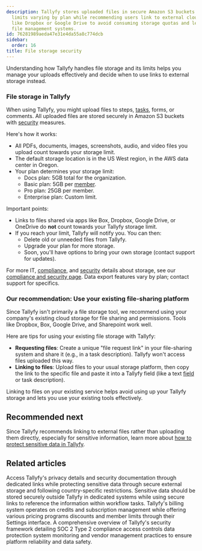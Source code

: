 ```yaml
---
description: Tallyfy stores uploaded files in secure Amazon S3 buckets with storage
  limits varying by plan while recommending users link to external cloud storage platforms
  like Dropbox or Google Drive to avoid consuming storage quotas and leverage existing
  file management systems.
id: 76281989aeda47e31e4da55a8c774dcb
sidebar:
  order: 16
title: File storage security
---
```


Understanding how Tallyfy handles file storage and its limits helps you manage your uploads effectively and decide when to use links to external storage instead.

### File storage in Tallyfy

When using Tallyfy, you might upload files to steps, [tasks](/products/pro/tracking-and-tasks/tasks/), forms, or comments. All uploaded files are stored securely in Amazon S3 buckets with [security](/products/pro/compliance/) measures.

Here's how it works:

- All PDFs, documents, images, screenshots, audio, and video files you upload count towards your storage limit.
- The default storage location is in the US West region, in the AWS data center in Oregon.
- Your plan determines your storage limit:
    - Docs plan: 5GB total for the organization.
    - Basic plan: 5GB per [member](/products/pro/documenting/members/).
    - Pro plan: 25GB per member.
    - Enterprise plan: Custom limit.

Important points:

- Links to files shared via apps like Box, Dropbox, Google Drive, or OneDrive do **not** count towards your Tallyfy storage limit.
- If you reach your limit, Tallyfy will notify you. You can then:
    - Delete old or unneeded files from Tallyfy.
    - Upgrade your plan for more storage.
    - Soon, you'll have options to bring your own storage (contact support for updates).

For more IT, [compliance](/products/pro/compliance/), and [security](/products/pro/compliance/) details about storage, see our [compliance and security page](https://tallyfy.com/legal/compliance-security/). Data export features vary by plan; contact support for specifics.

### Our recommendation: Use your existing file-sharing platform

Since Tallyfy isn't primarily a file storage tool, we recommend using your company's existing cloud storage for file sharing and permissions. Tools like Dropbox, Box, Google Drive, and Sharepoint work well.

Here are tips for using your existing file storage with Tallyfy:

- **Requesting files**: Create a unique "file request link" in your file-sharing system and share it (e.g., in a task description). Tallyfy won't access files uploaded this way.
- **Linking to files**: Upload files to your usual storage platform, then copy the link to the specific file and paste it into a Tallyfy field (like a text [field](/products/pro/tracking-and-tasks/tasks/what-are-form-fields-in-tallyfy/) or task description).

Linking to files on your existing service helps avoid using up your Tallyfy storage and lets you use your existing tools effectively.

## Recommended next

Since Tallyfy recommends linking to external files rather than uploading them directly, especially for sensitive information, learn more about [how to protect sensitive data in Tallyfy](/products/pro/tracking-and-tasks/how-can-i-protect-sensitive-data-in-tallyfy/).


## Related articles
<CardGrid>
<LinkTitleCard header="<b>Terms Legals > Tallyfy's privacy policy</b>" href="/products/pro/miscellaneous/terms-legals/where-can-i-find-tallyfys-privacy-policy/" > Access Tallyfy's privacy details and security documentation through dedicated links while protecting sensitive data through secure external storage and following country-specific restrictions. </LinkTitleCard>
<LinkTitleCard header="<b>Tracking And Tasks > Protect sensitive data</b>" href="/products/pro/tracking-and-tasks/how-can-i-protect-sensitive-data-in-tallyfy/" > Sensitive data should be stored securely outside Tallyfy in dedicated systems while using secure links to reference the information within workflow tasks. </LinkTitleCard>
<LinkTitleCard header="<b>Settings > Billing</b>" href="/products/pro/settings/billing/" > Tallyfy's billing system operates on credits and subscription management while offering various pricing programs discounts and member limits through their Settings interface. </LinkTitleCard>
<LinkTitleCard header="<b>Pro > Compliance</b>" href="/products/pro/compliance/" > A comprehensive overview of Tallyfy's security framework detailing SOC 2 Type 2 compliance access controls data protection system monitoring and vendor management practices to ensure platform reliability and data safety. </LinkTitleCard>
</CardGrid>